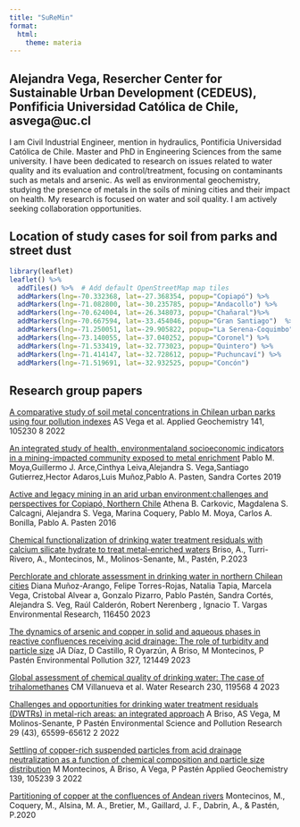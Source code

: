 ```yaml
---
title: "SuReMin"
format:
  html:
    theme: materia
---
```

## Alejandra Vega, Resercher Center for Sustainable Urban Development (CEDEUS), Ponfificia Universidad Católica de Chile, asvega@uc.cl

I am Civil Industrial Engineer, mention in hydraulics, Pontificia Universidad Católica de Chile. Master and PhD in Engineering Sciences from the same university.
I have been dedicated to research on issues related to water quality and its evaluation and control/treatment, focusing on contaminants such as metals and arsenic. As well as environmental geochemistry, studying the presence of metals in the soils of mining cities and their impact on health.
My research is focused on water and soil quality. I am actively seeking collaboration opportunities. 


## Location of study cases for soil from parks and street dust

```r
library(leaflet)
leaflet() %>% 
  addTiles() %>%  # Add default OpenStreetMap map tiles
  addMarkers(lng=-70.332368, lat=-27.368354, popup="Copiapó") %>% 
  addMarkers(lng=-71.082800, lat=-30.235785, popup="Andacollo") %>% 
  addMarkers(lng=-70.624004, lat=-26.348073, popup="Chañaral")%>% 
  addMarkers(lng=-70.667594, lat=-33.454046, popup="Gran Santiago")  %>%   
  addMarkers(lng=-71.250051, lat=-29.905822, popup="La Serena-Coquimbo") %>% 
  addMarkers(lng=-73.140055, lat=-37.040252, popup="Coronel") %>% 
  addMarkers(lng=-71.533419, lat=-32.773023, popup="Quintero") %>% 
  addMarkers(lng=-71.414147, lat=-32.728612, popup="Puchuncaví") %>% 
  addMarkers(lng=-71.519691, lat=-32.932525, popup="Concón")
```

## Research group papers

[A comparative study of soil metal concentrations in Chilean urban parks using four pollution indexes](https://www.sciencedirect.com/science/article/pii/S0883292722000348) AS Vega et al. Applied Geochemistry 141, 105230 8 2022

[An integrated study of health, environmentaland socioeconomic indicators in a mining-impacted community exposed to metal enrichment](https://pubmed.ncbi.nlm.nih.gov/31049755/) Pablo M. Moya,Guillermo J. Arce,Cinthya Leiva,Alejandra S. Vega,Santiago Gutierrez,Hector Adaros,Luis Muñoz,Pablo A. Pasten, Sandra Cortes 2019

[Active and legacy mining in an arid urban environment:challenges and perspectives for Copiapó, Northern Chile](https://link.springer.com/article/10.1007/s10653-016-9793-5) Athena B. Carkovic, Magdalena S. Calcagni, Alejandra S. Vega, Marina Coquery, Pablo M. Moya, Carlos A. Bonilla, Pablo A. Pasten 2016

[Chemical functionalization of drinking water treatment residuals with calcium silicate hydrate to treat metal-enriched waters](https://doi.org/10.1016/j.jwpe.2023.103884) Briso, A., Turri-Rivero, A., Montecinos, M., Molinos-Senante, M., Pastén, P.2023

[Perchlorate and chlorate assessment in drinking water in northern Chilean cities](https://www.sciencedirect.com/science/article/pii/S0013935123012549) Diana Muñoz-Arango, Felipe Torres-Rojas, Natalia Tapia, Marcela Vega, Cristobal Alvear a, Gonzalo Pizarro, Pablo Pastén, Sandra Cortés, Alejandra S. Veg, Raúl Calderón, Robert Nerenberg , Ignacio T. Vargas Environmental Research, 116450 2023

[The dynamics of arsenic and copper in solid and aqueous phases in reactive confluences receiving acid drainage: The role of turbidity and particle size](https://www.sciencedirect.com/science/article/pii/S0269749123004517) JA Díaz, D Castillo, R Oyarzún, A Briso, M Montecinos, P Pastén Environmental Pollution 327, 121449 2023

[Global assessment of chemical quality of drinking water: The case of trihalomethanes](https://www.sciencedirect.com/science/article/pii/S0043135423000040) CM Villanueva et al. Water Research 230, 119568 4 2023

[Challenges and opportunities for drinking water treatment residuals (DWTRs) in metal-rich areas: an integrated approach](https://link.springer.com/article/10.1007/s11356-022-20262-6) A Briso, AS Vega, M Molinos-Senante, P Pastén Environmental Science and Pollution Research 29 (43), 65599-65612 2 2022

[Settling of copper-rich suspended particles from acid drainage neutralization as a function of chemical composition and particle size distribution](https://www.sciencedirect.com/science/article/pii/S0883292722000439) M Montecinos, A Briso, A Vega, P Pastén Applied Geochemistry 139, 105239 3 2022

[Partitioning of copper at the confluences of Andean rivers](https://www.sciencedirect.com/science/article/pii/S0045653520315113) Montecinos, M., Coquery, M., Alsina, M. A., Bretier, M., Gaillard, J. F., Dabrin, A., & Pastén, P.2020


